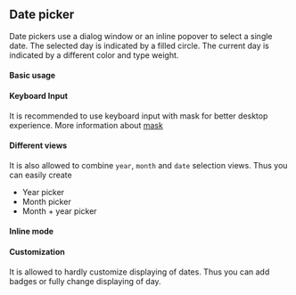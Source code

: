
## Date picker

Date pickers use a dialog window or an inline popover to select a single date.
The selected day is indicated by a filled circle. The current day is indicated by a different
color and type weight.

#### Basic usage

<Example
  title="Basic usage"
  sourceFile="api/datepicker/BasicDatePicker.example.jsx"
/>

#### Keyboard Input

It is recommended to use keyboard input with mask for better desktop experience. More information about [mask](https://github.com/insin/inputmask-core#pattern)

<Example sourceFile="api/datepicker/KeyboardDatePicker.example.jsx" />

#### Different views

It is also allowed to combine `year`, `month` and `date` selection views.
Thus you can easily create
- Year picker
- Month picker
- Month + year picker

<Example sourceFile="api/datepicker/ViewsDatePicker.example.jsx" />

#### Inline mode

<Example sourceFile="api/datepicker/InlineDatePicker.example.jsx" />

#### Customization

It is allowed to hardly customize displaying of dates. Thus you can add badges or fully change displaying of day.

<Example sourceFile="api/datepicker/CustomDay.example.jsx" />
